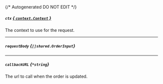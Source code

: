 {/* Autogenerated DO NOT EDIT  */}

##### `ctx` [*{ `context.Context` }*](https://pkg.go.dev/context#Context)
The context to use for the request.

---
##### `requestBody` *{`[]shared.OrderInput`}*
<Collapsible>
    <OrderInput/>
</Collapsible>

---
##### `callbackURL` *{`*string`}*
The url to call when the order is updated.



